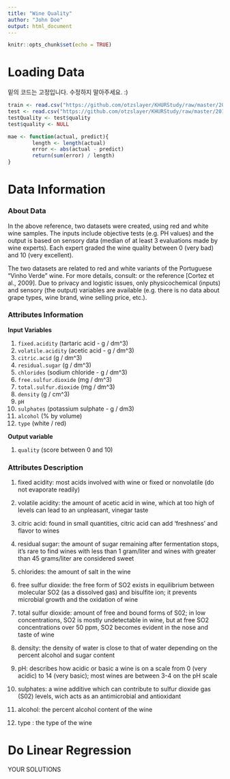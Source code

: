 ```yaml
---
title: "Wine Quality"
author: "John Doe"
output: html_document
---
```


```r
knitr::opts_chunk$set(echo = TRUE)
```

# Loading Data

밑의 코드는 고정입니다. 수정하지 말아주세요. :)

```r
train <- read.csv("https://github.com/otzslayer/KHURStudy/raw/master/2016%20Big%20Leader%204th/Data/train_wine.csv")
test <- read.csv("https://github.com/otzslayer/KHURStudy/raw/master/2016%20Big%20Leader%204th/Data/test_wine.csv")
testQuality <- test$quality
test$quality <- NULL

mae <- function(actual, predict){
        length <- length(actual)
        error <- abs(actual - predict)
        return(sum(error) / length)
}
```

# Data Information

### About Data

In the above reference, two datasets were created, using red and white wine samples. The inputs include objective tests (e.g. PH values) and the output is based on sensory data (median of at least 3 evaluations made by wine experts). Each expert graded the wine quality between 0 (very bad) and 10 (very excellent).

The two datasets are related to red and white variants of the Portuguese “Vinho Verde” wine. For more details, consult: [](http://www.vinhoverde.pt/en/) or the reference [Cortez et al., 2009]. Due to privacy and logistic issues, only physicochemical (inputs) and sensory (the output) variables are available (e.g. there is no data about grape types, wine brand, wine selling price, etc.).

### Attributes Information

**Input Variables**  

1. `fixed.acidity` (tartaric acid - g / dm^3)  
2. `volatile.acidity` (acetic acid - g / dm^3)  
3. `citric.acid` (g / dm^3)  
4. `residual.sugar` (g / dm^3)  
5. `chlorides` (sodium chloride - g / dm^3)  
6. `free.sulfur.dioxide` (mg / dm^3)  
7. `total.sulfur.dioxide` (mg / dm^3)  
8. `density` (g / cm^3)  
9. `pH`  
10. `sulphates` (potassium sulphate - g / dm3)  
11. `alcohol` (% by volume)  
12. `type` (white / red)

**Output variable**  

1. `quality` (score between 0 and 10)

### Attributes Description

1. fixed acidity: most acids involved with wine or fixed or nonvolatile (do not evaporate readily)

2. volatile acidity: the amount of acetic acid in wine, which at too high of levels can lead to an unpleasant, vinegar taste

3. citric acid: found in small quantities, citric acid can add ‘freshness’ and flavor to wines

4. residual sugar: the amount of sugar remaining after fermentation stops, it’s rare to find wines with less than 1 gram/liter and wines with greater than 45 grams/liter are considered sweet

5. chlorides: the amount of salt in the wine

6. free sulfur dioxide: the free form of SO2 exists in equilibrium between molecular SO2 (as a dissolved gas) and bisulfite ion; it prevents microbial growth and the oxidation of wine

7. total sulfur dioxide: amount of free and bound forms of S02; in low concentrations, SO2 is mostly undetectable in wine, but at free SO2 concentrations over 50 ppm, SO2 becomes evident in the nose and taste of wine

8. density: the density of water is close to that of water depending on the percent alcohol and sugar content

9. pH: describes how acidic or basic a wine is on a scale from 0 (very acidic) to 14 (very basic); most wines are between 3-4 on the pH scale

10. sulphates: a wine additive which can contribute to sulfur dioxide gas (S02) levels, wich acts as an antimicrobial and antioxidant

11. alcohol: the percent alcohol content of the wine

12. type : the type of the wine

# Do Linear Regression

YOUR SOLUTIONS